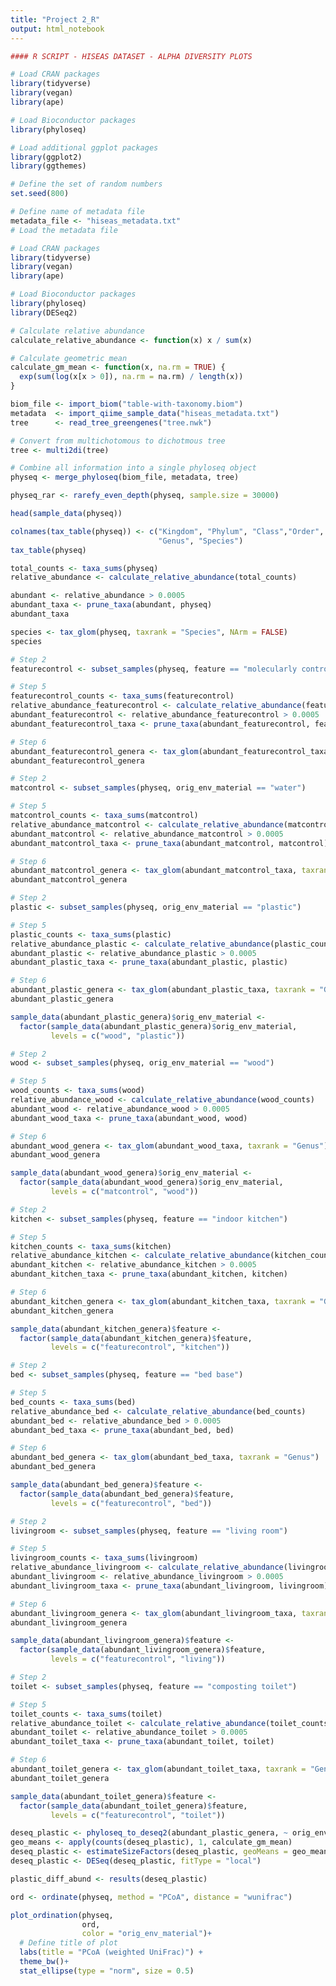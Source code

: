 ```yaml
---
title: "Project 2_R"
output: html_notebook
---
```


```r
#### R SCRIPT - HISEAS DATASET - ALPHA DIVERSITY PLOTS

# Load CRAN packages
library(tidyverse)
library(vegan)
library(ape)

# Load Bioconductor packages
library(phyloseq)

# Load additional ggplot packages
library(ggplot2)
library(ggthemes)

# Define the set of random numbers
set.seed(800)

# Define name of metadata file
metadata_file <- "hiseas_metadata.txt"
# Load the metadata file
```

```r
# Load CRAN packages
library(tidyverse)
library(vegan)
library(ape)

# Load Bioconductor packages
library(phyloseq)
library(DESeq2)
```
```r
# Calculate relative abundance
calculate_relative_abundance <- function(x) x / sum(x)

# Calculate geometric mean 
calculate_gm_mean <- function(x, na.rm = TRUE) {
  exp(sum(log(x[x > 0]), na.rm = na.rm) / length(x))
}
```

```r
biom_file <- import_biom("table-with-taxonomy.biom")
metadata  <- import_qiime_sample_data("hiseas_metadata.txt")
tree      <- read_tree_greengenes("tree.nwk")

# Convert from multichotomous to dichotmous tree
tree <- multi2di(tree)

# Combine all information into a single phyloseq object
physeq <- merge_phyloseq(biom_file, metadata, tree)

physeq_rar <- rarefy_even_depth(physeq, sample.size = 30000)
```
```r
head(sample_data(physeq))
```
```r
colnames(tax_table(physeq)) <- c("Kingdom", "Phylum", "Class","Order", "Family",
                                 "Genus", "Species")
tax_table(physeq)
```

```r
total_counts <- taxa_sums(physeq)
relative_abundance <- calculate_relative_abundance(total_counts)
```

```r
abundant <- relative_abundance > 0.0005 
abundant_taxa <- prune_taxa(abundant, physeq)
abundant_taxa
```


```r
species <- tax_glom(physeq, taxrank = "Species", NArm = FALSE)
species
```

```r
# Step 2
featurecontrol <- subset_samples(physeq, feature == "molecularly controls")

# Step 5
featurecontrol_counts <- taxa_sums(featurecontrol)
relative_abundance_featurecontrol <- calculate_relative_abundance(featurecontrol_counts)
abundant_featurecontrol <- relative_abundance_featurecontrol > 0.0005
abundant_featurecontrol_taxa <- prune_taxa(abundant_featurecontrol, featurecontrol)

# Step 6
abundant_featurecontrol_genera <- tax_glom(abundant_featurecontrol_taxa, taxrank = "Genus")
abundant_featurecontrol_genera
```

```r
# Step 2
matcontrol <- subset_samples(physeq, orig_env_material == "water")

# Step 5
matcontrol_counts <- taxa_sums(matcontrol)
relative_abundance_matcontrol <- calculate_relative_abundance(matcontrol_counts)
abundant_matcontrol <- relative_abundance_matcontrol > 0.0005
abundant_matcontrol_taxa <- prune_taxa(abundant_matcontrol, matcontrol)

# Step 6
abundant_matcontrol_genera <- tax_glom(abundant_matcontrol_taxa, taxrank = "Genus")
abundant_matcontrol_genera
```

```r
# Step 2
plastic <- subset_samples(physeq, orig_env_material == "plastic")

# Step 5
plastic_counts <- taxa_sums(plastic)
relative_abundance_plastic <- calculate_relative_abundance(plastic_counts)
abundant_plastic <- relative_abundance_plastic > 0.0005
abundant_plastic_taxa <- prune_taxa(abundant_plastic, plastic)

# Step 6
abundant_plastic_genera <- tax_glom(abundant_plastic_taxa, taxrank = "Genus")
abundant_plastic_genera

sample_data(abundant_plastic_genera)$orig_env_material <-
  factor(sample_data(abundant_plastic_genera)$orig_env_material,
         levels = c("wood", "plastic"))
```

```r
# Step 2
wood <- subset_samples(physeq, orig_env_material == "wood")

# Step 5
wood_counts <- taxa_sums(wood)
relative_abundance_wood <- calculate_relative_abundance(wood_counts)
abundant_wood <- relative_abundance_wood > 0.0005
abundant_wood_taxa <- prune_taxa(abundant_wood, wood)

# Step 6
abundant_wood_genera <- tax_glom(abundant_wood_taxa, taxrank = "Genus")
abundant_wood_genera

sample_data(abundant_wood_genera)$orig_env_material <-
  factor(sample_data(abundant_wood_genera)$orig_env_material,
         levels = c("matcontrol", "wood"))
```

```r
# Step 2
kitchen <- subset_samples(physeq, feature == "indoor kitchen")

# Step 5
kitchen_counts <- taxa_sums(kitchen)
relative_abundance_kitchen <- calculate_relative_abundance(kitchen_counts)
abundant_kitchen <- relative_abundance_kitchen > 0.0005
abundant_kitchen_taxa <- prune_taxa(abundant_kitchen, kitchen)

# Step 6
abundant_kitchen_genera <- tax_glom(abundant_kitchen_taxa, taxrank = "Genus")
abundant_kitchen_genera

sample_data(abundant_kitchen_genera)$feature <-
  factor(sample_data(abundant_kitchen_genera)$feature,
         levels = c("featurecontrol", "kitchen"))
```

```r
# Step 2
bed <- subset_samples(physeq, feature == "bed base")

# Step 5
bed_counts <- taxa_sums(bed)
relative_abundance_bed <- calculate_relative_abundance(bed_counts)
abundant_bed <- relative_abundance_bed > 0.0005
abundant_bed_taxa <- prune_taxa(abundant_bed, bed)

# Step 6
abundant_bed_genera <- tax_glom(abundant_bed_taxa, taxrank = "Genus")
abundant_bed_genera

sample_data(abundant_bed_genera)$feature <-
  factor(sample_data(abundant_bed_genera)$feature,
         levels = c("featurecontrol", "bed"))
```

```r
# Step 2
livingroom <- subset_samples(physeq, feature == "living room")

# Step 5
livingroom_counts <- taxa_sums(livingroom)
relative_abundance_livingroom <- calculate_relative_abundance(livingroom_counts)
abundant_livingroom <- relative_abundance_livingroom > 0.0005
abundant_livingroom_taxa <- prune_taxa(abundant_livingroom, livingroom)

# Step 6
abundant_livingroom_genera <- tax_glom(abundant_livingroom_taxa, taxrank = "Genus")
abundant_livingroom_genera

sample_data(abundant_livingroom_genera)$feature <-
  factor(sample_data(abundant_livingroom_genera)$feature,
         levels = c("featurecontrol", "living"))
```

```r
# Step 2
toilet <- subset_samples(physeq, feature == "composting toilet")

# Step 5
toilet_counts <- taxa_sums(toilet)
relative_abundance_toilet <- calculate_relative_abundance(toilet_counts)
abundant_toilet <- relative_abundance_toilet > 0.0005
abundant_toilet_taxa <- prune_taxa(abundant_toilet, toilet)

# Step 6
abundant_toilet_genera <- tax_glom(abundant_toilet_taxa, taxrank = "Genus")
abundant_toilet_genera

sample_data(abundant_toilet_genera)$feature <-
  factor(sample_data(abundant_toilet_genera)$feature,
         levels = c("featurecontrol", "toilet"))
```

```r
deseq_plastic <- phyloseq_to_deseq2(abundant_plastic_genera, ~ orig_env_material)
geo_means <- apply(counts(deseq_plastic), 1, calculate_gm_mean)
deseq_plastic <- estimateSizeFactors(deseq_plastic, geoMeans = geo_means)
deseq_plastic <- DESeq(deseq_plastic, fitType = "local")

plastic_diff_abund <- results(deseq_plastic)
```

```r
ord <- ordinate(physeq, method = "PCoA", distance = "wunifrac")

plot_ordination(physeq,
                ord,
                color = "orig_env_material")+
  # Define title of plot
  labs(title = "PCoA (weighted UniFrac)") +
  theme_bw()+
  stat_ellipse(type = "norm", size = 0.5)
```

